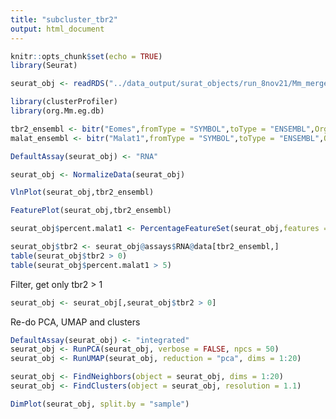 ```yaml
---
title: "subcluster_tbr2"
output: html_document
---
```


```r
knitr::opts_chunk$set(echo = TRUE)
library(Seurat)
```


```r
seurat_obj <- readRDS("../data_output/surat_objects/run_8nov21/Mm_merged_mito_mito_integrated.rds")
```

```r
library(clusterProfiler)
library(org.Mm.eg.db)

tbr2_ensembl <- bitr("Eomes",fromType = "SYMBOL",toType = "ENSEMBL",OrgDb =  org.Mm.eg.db)$ENSEMBL
malat_ensembl <- bitr("Malat1",fromType = "SYMBOL",toType = "ENSEMBL",OrgDb =  org.Mm.eg.db)$ENSEMBL


```

```r
DefaultAssay(seurat_obj) <- "RNA"

seurat_obj <- NormalizeData(seurat_obj)

VlnPlot(seurat_obj,tbr2_ensembl)
```
```r
FeaturePlot(seurat_obj,tbr2_ensembl)

```

```r
seurat_obj$percent.malat1 <- PercentageFeatureSet(seurat_obj,features = malat_ensembl,assay = "RNA")

```


```r
seurat_obj$tbr2 <- seurat_obj@assays$RNA@data[tbr2_ensembl,]
table(seurat_obj$tbr2 > 0)
table(seurat_obj$percent.malat1 > 5)

```

Filter, get only tbr2 > 1
```r
seurat_obj <- seurat_obj[,seurat_obj$tbr2 > 0]
```


Re-do PCA, UMAP and clusters
```r
DefaultAssay(seurat_obj) <- "integrated"
seurat_obj <- RunPCA(seurat_obj, verbose = FALSE, npcs = 50)
seurat_obj <- RunUMAP(seurat_obj, reduction = "pca", dims = 1:20)

seurat_obj <- FindNeighbors(object = seurat_obj, dims = 1:20)
seurat_obj <- FindClusters(object = seurat_obj, resolution = 1.1)

```

```r
DimPlot(seurat_obj, split.by = "sample")
```

